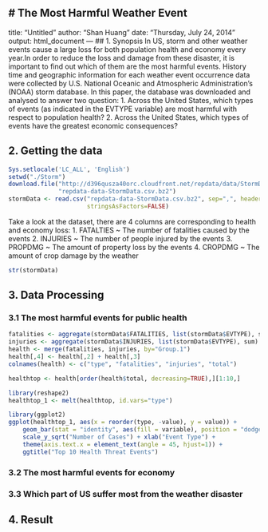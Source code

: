 # The Most Harmful Weather Event
---
title: "Untitled"
author: "Shan Huang"
date: "Thursday, July 24, 2014"
output: html_document
---
## 1. Synopsis
In US, storm and other weather events cause a large loss for both population 
health and economy every year.In order to reduce the loss and damage from these
disaster, it is important to find out which of them are the most harmful events.
History time and geographic information for each weather event occurrence data 
were collected by U.S. National Oceanic and Atmospheric Administration's (NOAA) 
storm database. In this paper, the database was downloaded and analysed to answer
two question:
1. Across the United States, which types of events (as indicated in the EVTYPE 
variable) are most harmful with respect to population health?
2. Across the United States, which types of events have the greatest economic 
consequences?

## 2. Getting the data

```r
Sys.setlocale('LC_ALL', 'English')
setwd("./Storm")
download.file("http://d396qusza40orc.cloudfront.net/repdata/data/StormData.csv.bz2", 
              "repdata-data-StormData.csv.bz2")
stormData <- read.csv("repdata-data-StormData.csv.bz2", sep=",", header=TRUE, 
                      stringsAsFactors=FALSE)
```

Take a look at the dataset, there are 4 columns are corresponding to health and economy
loss:
1. FATALTIES ~ The number of fatalities caused by the events
2. INJURIES ~ The number of people injured by the events
3. PROPDMG ~ The amount of property loss by the events
4. CROPDMG ~ The amount of crop damage by the weather

```r
str(stormData)
```


## 3. Data Processing
### 3.1 The most harmful events for public health
```r
fatalities <- aggregate(stormData$FATALITIES, list(stormData$EVTYPE), sum)
injuries <- aggregate(stormData$INJURIES, list(stormData$EVTYPE), sum)
health <- merge(fatalities, injuries, by="Group.1")
health[,4] <- health[,2] + health[,3]
colnames(health) <- c("type", "fatalities", "injuries", "total")
```

```r
healthtop <- health[order(health$total, decreasing=TRUE),][1:10,]

library(reshape2)
healthtop_1 <- melt(healthtop, id.vars="type")

library(ggplot2)
ggplot(healthtop_1, aes(x = reorder(type, -value), y = value)) + 
    geom_bar(stat = "identity", aes(fill = variable), position = "dodge") + 
    scale_y_sqrt("Number of Cases") + xlab("Event Type") +
    theme(axis.text.x = element_text(angle = 45, hjust=1)) + 
    ggtitle("Top 10 Health Threat Events")
```

### 3.2 The most harmful events for economy

### 3.3 Which part of US suffer most from the weather disaster

## 4. Result 